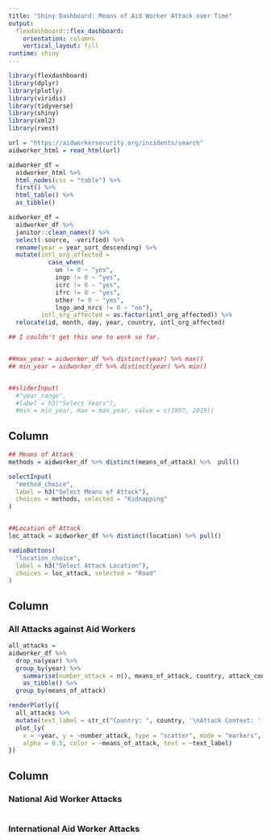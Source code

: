 ```yaml
---
title: "Shiny Dashboard: Means of Aid Worker Attack over Time"
output: 
  flexdashboard::flex_dashboard:
    orientation: columns
    vertical_layout: fill
runtime: shiny
---
```


```r
library(flexdashboard)
library(dplyr)
library(plotly)
library(viridis)
library(tidyverse)
library(shiny)
library(xml2)
library(rvest)
```

```r
url = "https://aidworkersecurity.org/incidents/search"
aidworker_html = read_html(url)

aidworker_df = 
  aidworker_html %>% 
  html_nodes(css = "table") %>%  
  first() %>% 
  html_table() %>% 
  as_tibble()

aidworker_df =
  aidworker_df %>%
  janitor::clean_names() %>% 
  select(-source, -verified) %>% 
  rename(year = year_sort_descending) %>% 
  mutate(intl_org_affected = 
           case_when(
             un != 0 ~ "yes",
             ingo != 0 ~ "yes",
             icrc != 0 ~ "yes",
             ifrc != 0 ~ "yes",
             other != 0 ~ "yes",
             lngo_and_nrcs != 0 ~ "no"),
         intl_org_affected = as.factor(intl_org_affected)) %>% 
  relocate(id, month, day, year, country, intl_org_affected)


```

```r
## I couldn't get this one to work so far. 


##max_year = aidworker_df %>% distinct(year) %>% max()
## min_year = aidworker_df %>% distinct(year) %>% min()


##sliderInput(
  #"year_range", 
  #label = h3("Select Years"), 
  #min = min_year, max = max_year, value = c(1997, 2019))

```


Column {.sidebar}
-----------------------------------------------------------------------
```r
## Means of Attack 
methods = aidworker_df %>% distinct(means_of_attack) %>%  pull()

selectInput(
  "method_choice",
  label = h3("Select Means of Attack"),
  choices = methods, selected = "Kidnapping"
)


##Location of Attack 
loc_attack = aidworker_df %>% distinct(location) %>% pull()

radioButtons(
  "location_choice",
  label = h3("Select Attack Location"),
  choices = loc_attack, selected = "Road"
)


```

Column {data-width=650}
-----------------------------------------------------------------------

### All Attacks against Aid Workers 

```r

all_attacks = 
aidworker_df %>% 
  drop_na(year) %>% 
  group_by(year) %>% 
    summarise(number_attack = n(), means_of_attack, country, attack_context) %>% 
    as_tibble() %>% 
  group_by(means_of_attack)

renderPlotly({ 
  all_attacks %>%
  mutate(text_label = str_c("Country: ", country, '\nAttack Context: ', attack_context)) %>% 
  plot_ly(
    x = ~year, y = ~number_attack, type = "scatter", mode = "markers",
    alpha = 0.5, color = ~means_of_attack, text = ~text_label)
})

```

Column {data-width=350}
-----------------------------------------------------------------------

### National Aid Worker Attacks 

```r

```

### International Aid Worker Attacks 

```r

```

